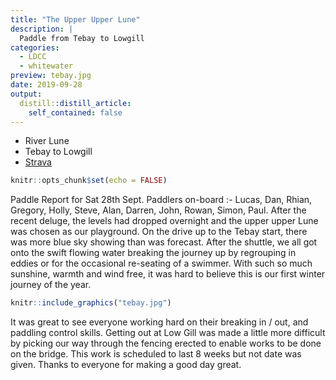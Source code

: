 ```yaml
---
title: "The Upper Upper Lune"
description: |
  Paddle from Tebay to Lowgill
categories:
  - LDCC
  - whitewater
preview: tebay.jpg
date: 2019-09-28
output:
  distill::distill_article:
    self_contained: false
---
```


- River Lune
- Tebay to Lowgill
- [Strava](https://www.strava.com/activities/2746941406)

```r
knitr::opts_chunk$set(echo = FALSE)
```

Paddle Report for Sat 28th Sept. Paddlers on-board :- Lucas, Dan, Rhian, Gregory, Holly, Steve, Alan, Darren, John, Rowan, Simon, Paul. After the recent deluge, the levels had dropped overnight and the upper upper Lune was chosen as our playground. On the drive up to the Tebay start, there was more blue sky showing than was forecast. After the shuttle, we all got onto the swift flowing water breaking the journey up by regrouping in eddies or for the occasional re-seating of a swimmer. With such so much sunshine, warmth and wind free, it was hard to believe this is our first winter journey of the year. 

```r
knitr::include_graphics("tebay.jpg")
```

It was great to see everyone working hard on their breaking in / out, and paddling control skills. Getting out at Low Gill was made a little more difficult by picking our way through the fencing erected to enable works to be done on the bridge. This work is scheduled to last 8 weeks but not date was given. Thanks to everyone for making a good day great.

